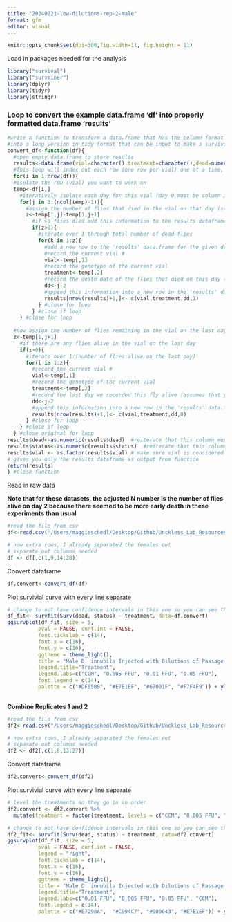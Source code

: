 ```yaml
---
title: "20240221-low-dilutions-rep-2-male"
format: gfm
editor: visual
---
```


```r
knitr::opts_chunk$set(dpi=300,fig.width=11, fig.height = 11)
```

Load in packages needed for the analysis

```r
library("survival")
library("survminer")
library(dplyr)
library(tidyr)
library(stringr)
```

### Loop to convert the example data.frame 'df' into properly formatted data.frame 'results'

```r
#write a function to transform a data.frame that has the column format 'vial | treatment | D0 | D1 | D2...', with one row for each vial
#into a long version in tidy format that can be input to make a survivorship curve
convert_df<-function(df){
  #open empty data.frame to store results
  results<-data.frame(vial=character(),treatment=character(),dead=numeric(),status=numeric())
  #This loop will index out each row (one row per vial) one at a time, transform it into long format (one row per fly), and add the information to the empty data.frame called results
  for(i in 1:nrow(df)){
  #isolate the row (vial) you want to work on
  temp<-df[i,]
    #iteratively isolate each day for this vial (day 0 must be column 3, day 1 column 4, etc.). Loop stops the column before the last day
    for(j in 3:(ncol(temp)-1)){
      #assign the number of flies that died in the vial on that day (starting with day 1) to the variable 'z'
      z<-temp[1,j]-temp[1,j+1]
        #if >0 flies died add this information to the results dataframe
        if(z>0){
          #iterate over 1 through total number of dead flies
          for(k in 1:z){
            #add a new row to the 'results' data.frame for the given dead fly, specifying vial #, treatment, day died, and
            #record the current vial #
            vial<-temp[,1]
            #record the genotype of the current vial
            treatment<-temp[,2]
            #record the death date of the flies that died on this day (assumes that your input DF starts with day 0 in column 3)
            dd<-j-2
            #append this information into a new row in the 'results' data.frame, and add a '1' in the 4th column to indicate mortality
            results[nrow(results)+1,]<- c(vial,treatment,dd,1)
          } #close for loop
        } #close if loop
    } #close for loop
  
  #now assign the number of flies remaining in the vial on the last day (value in the last column of the row) to the variable 'z'
  z<-temp[1,j+1]
    #if there are any flies alive in the vial on the last day
    if(z>0){
      #iterate over 1:(number of flies alive on the last day)
      for(l in 1:z){
        #record the current vial #
        vial<-temp[,1]
        #record the genotype of the current vial
        treatment<-temp[,2]
        #record the last day we recorded this fly alive (assumes that your input DF starts with day 0 in column 3)
        dd<-j-2
        #append this information into a new row in the 'results' data.frame, and add a '0' in the 4th column to indicate that the fly made it to the end of the experiment
        results[nrow(results)+1,]<- c(vial,treatment,dd,0)
      } #close for loop
    } #close if loop
  } #close original for loop
results$dead<-as.numeric(results$dead)  #reiterate that this column must be class numeric
results$status<-as.numeric(results$status)  #reiterate that this column must be class numeric
results$vial <- as.factor(results$vial) # make sure vial is considered a factor
# gives you only the results dataframe as output from function 
return(results) 
} #close function
```

Read in raw data

**Note that for these datasets, the adjusted N number is the number of flies alive on day 2 because there seemed to be more early death in these experiments than usual**

```r
#read the file from csv
df<-read.csv("/Users/maggieschedl/Desktop/Github/Unckless_Lab_Resources/Infection_survival_analyses/20240221-low-dilutions-rep-2-male/20240221-male-low-dil-rep2.csv")

# now extra rows, I already separated the females out 
# separate out columns needed
df <- df[,c(1,9,14:28)]

```

Convert dataframe

```r
df.convert<-convert_df(df)
```

Plot survivial curve with every line separate

```r
# change to not have confidence intervals in this one so you can see them 
df_fit<- survfit(Surv(dead, status) ~ treatment, data=df.convert)
ggsurvplot(df_fit, size = 5,
          pval = FALSE, conf.int = FALSE,
          font.tickslab = c(14),
          font.x = c(16),
          font.y = c(16),
          ggtheme = theme_light(),
          title = "Male D. innubila Injected with Dilutions of Passage 4 DiNV",
          legend.title="Treatment",
          legend.labs=c("CCM", "0.005 FFU", "0.01 FFU", "0.05 FFU"),
          font.legend = c(14),
          palette = c("#DF65B0", "#E7E1EF", "#67001F", "#F7F4F9")) + ylab("Survival Proporation") + xlab("Days post injection") 
          

```

**Combine Replicates 1 and 2**

```r
#read the file from csv
df2<-read.csv("/Users/maggieschedl/Desktop/Github/Unckless_Lab_Resources/Infection_survival_analyses/20240221-low-dilutions-rep-2-male/low-dil-male-combo.csv")

# now extra rows, I already separated the females out 
# separate out columns needed
df2 <- df2[,c(1,8,13:27)]

```

Convert dataframe

```r
df2.convert<-convert_df(df2)
```

Plot survivial curve with every line separate

```r
# level the treatments so they go in an order 
df2.convert <- df2.convert %>% 
  mutate(treatment = factor(treatment, levels = c("CCM", "0.005 FFU", "0.01 FFU", "0.05 FFU")))

# change to not have confidence intervals in this one so you can see them 
df2_fit<- survfit(Surv(dead, status) ~ treatment, data=df2.convert)
ggsurvplot(df_fit, size = 5,
          pval = FALSE, conf.int = FALSE,
          legend = "right",
          font.tickslab = c(14),
          font.x = c(16),
          font.y = c(16),
          ggtheme = theme_light(),
          title = "Male D. innubila Injected with Dilutions of Passage 4 DiNV",
          legend.title="Treatment",
          legend.labs=c("0.01 FFU", "0.005 FFU", "0.05 FFU", "CCM"),
          font.legend = c(14),
          palette = c("#E7298A",  "#C994C7", "#980043", "#E7E1EF")) + ylab("Survival Proporation") + xlab("Days post injection")

```
